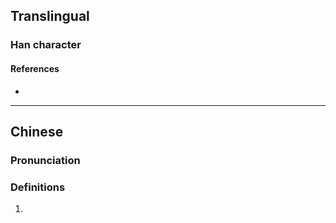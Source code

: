 {{character info/new}}
==Translingual==

===Han character===
{{Han char|rn=9|rad=人|as=12|sn=14|four=|canj=OOTF|ids=⿰亻無}}

====References====
* {{Han ref|kx=0117.130|hdz=10220.020|uh=3487|ud=13447}}

----

==Chinese==
{{zh-forms|s=⿰亻无}}

===Pronunciation===
{{zh-pron
|m=wǔ,mù
|c=ng5
|mc=y
|oc=y
|ma=
|cat=v,a
}}

===Definitions===
{{zh-hanzi}}

# {{rfdef|zh}}